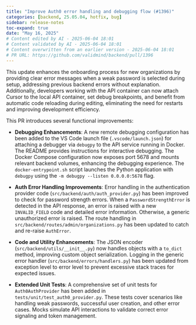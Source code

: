 ```yaml
---
title: "Improve Auth0 error handling and debugging flow (#1396)"
categories: [backend, 25.05.04, hotfix, bug]
sidebar: release-notes
toc-expand: true
date: "May 16, 2025"
# Content edited by AI - 2025-06-04 18:01
# Content validated by AI - 2025-06-04 18:01
# Content overwritten from an earlier version - 2025-06-04 18:01
# PR URL: https://github.com/validmind/backend/pull/1396
---
```


This update enhances the onboarding process for new organizations by providing clear error messages when a weak password is selected during setup, addressing previous backend errors without explanation. Additionally, developers working with the API container can now attach Cursor to the local API container, set debug breakpoints, and benefit from automatic code reloading during editing, eliminating the need for restarts and improving development efficiency.

This PR introduces several functional improvements:

- **Debugging Enhancements**: A new remote debugging configuration has been added to the VS Code launch file (`.vscode/launch.json`) for attaching a debugger via `debugpy` to the API service running in Docker. The README provides instructions for interactive debugging. The Docker Compose configuration now exposes port 5678 and mounts relevant backend volumes, enhancing the debugging experience. The `docker-entrypoint.sh` script launches the Python application with `debugpy` using the `-m debugpy --listen 0.0.0.0:5678` flag.

- **Auth Error Handling Improvements**: Error handling in the authentication provider code (`src/backend/auth/auth_provider.py`) has been improved to check for password strength errors. When a `PasswordStrengthError` is detected in the API response, an error is raised with a new `INVALID_FIELD` code and detailed error information. Otherwise, a generic unauthorized error is raised. The route handling in `src/backend/routes/admin/organizations.py` has been updated to catch and re-raise `AuthError`.

- **Code and Utility Enhancements**: The JSON encoder (`src/backend/utils/__init__.py`) now handles objects with a `to_dict` method, improving custom object serialization. Logging in the generic error handler (`src/backend/errors/handlers.py`) has been updated from exception level to error level to prevent excessive stack traces for expected issues.

- **Extended Unit Tests**: A comprehensive set of unit tests for `Auth0AuthProvider` has been added in `tests/unit/test_auth0_provider.py`. These tests cover scenarios like handling weak passwords, successful user creation, and other error cases. Mocks simulate API interactions to validate correct error signaling and token management.
